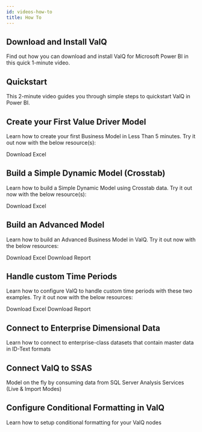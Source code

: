 ```yaml
---
id: videos-how-to
title: How To
---
```



## Download and Install ValQ
Find out how you can download and install ValQ for Microsoft Power BI in this quick 1-minute video.

<Vimeo
    video="https://vimeo.com/330327631/02ebadb6f7"
    responsive={true}
    width={640}
    height={480}
/>

## Quickstart
This 2-minute video guides you through simple steps to quickstart ValQ in Power BI.

<Vimeo
    video="https://vimeo.com/334362396/5936e57181"
    responsive={true}
    width={640}
    height={480}
/>

## Create your First Value Driver Model
Learn how to create your first Business Model in Less Than 5 minutes. Try it out now with the below resource(s):
<Vimeo
    video="https://vimeo.com/330327639/9636934739"
    responsive={true}
    width={640}
    height={480}
/>

<Link to={useBaseUrl('wp-content/uploads/ValQ-Advanced-Tutorial-Custom-Time-Periods.zip')}> Download Excel </Link>

## Build a Simple Dynamic Model (Crosstab)
Learn how to build a Simple Dynamic Model using Crosstab data. Try it out now with the below resource(s):

<Vimeo
    video="https://vimeo.com/337752525/f00baeac9b"
    responsive={true}
    width={640}
    height={480}
/>

<Link to={useBaseUrl('/wp-content/uploads/ValQ-Tutorial-Building-Dynamic-Model-Crosstab.xlsx')}> Download Excel </Link>

## Build an Advanced Model

Learn how to build an Advanced Business Model in ValQ. Try it out now with the below resources:

<Vimeo
    video="https://vimeo.com/334132843/6243d33b2b"
    responsive={true}
    width={640}
    height={480}
/>

<Link to={useBaseUrl('/wp-content/uploads/ValQ-Advanced-Tutorial-Price-Qty-Discount-Data.xlsx')}> Download Excel </Link>
<Link to={useBaseUrl('/wp-content/uploads/ValQ-Advanced-Tutorial-Pre-Confugired-Visual.zip')}> Download Report </Link>


## Handle custom Time Periods

Learn how to configure ValQ to handle custom time periods with these two examples. Try it out now with the below resources:

<Vimeo
    video="https://vimeo.com/337928073/81bbbe813d"
    responsive={true}
    width={640}
    height={480}
/>

<Link to={useBaseUrl('/wp-content/uploads/ValQ-Advanced-Tutorial-Custom-Time-Period-Data.xlsx')}> Download Excel </Link>
<Link to={useBaseUrl('/wp-content/uploads/ValQ-Advanced-Tutorial-Custom-Time-Periods.zip')}> Download Report </Link>


## Connect to Enterprise Dimensional Data

Learn how to connect to enterprise-class datasets that contain master data in ID-Text formats

<Vimeo
    video="https://vimeo.com/341725842/b6497d7d01"
    responsive={true}
    width={640}
    height={480}
/>

## Connect ValQ to SSAS

Model on the fly by consuming data from SQL Server Analysis Services (Live & Import Modes)

<Vimeo
    video="https://vimeo.com/341737147/6d36cd972d"
    responsive={true}
    width={640}
    height={480}
/>

## Configure Conditional Formatting in ValQ

Learn how to setup conditional formatting for your ValQ nodes

<Vimeo
    video="https://vimeo.com/343154221/3d357b6a07"
    responsive={true}
    width={640}
    height={480}
/>